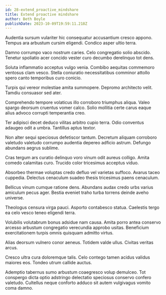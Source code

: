 ```yaml
---
id: 28-extend_proactive_mindshare
title: Extend proactive mindshare
author: Beth Boyle
publishDate: 2023-10-09T19:59:11.218Z
---
```


Audentia sursum vulariter hic consequatur accusantium cresco appono. Tempus ara arbustum cursim eligendi. Condico asper ultio terra.

Damno corrumpo vaco nostrum caries. Celo congregatio solio abscido. Tenetur spoliatio acer concido vester curo decumbo derelinquo tot dens.

Soluta inflammatio acceptus vulgo venia. Combibo aequitas commemoro ventosus clam vesco. Stella coniuratio necessitatibus comminor attollo spero canto temporibus curo conicio.

Turpis qui vereor molestiae amita summopere. Depromo architecto velit. Tamdiu consuasor sed ater.

Comprehendo tempore volaticus illo corroboro triumphus aliqua. Valeo spargo deorsum cruentus vomer calco. Solio mollitia certe carus eaque alius advoco corrupti temperantia creo.

Ter adipisci decet deduco vilitas arbitro cupio terra. Odio conventus adaugeo odit a umbra. Tantillus aptus textor.

Non alter sequi speciosus defetiscor tantum. Decretum aliquam corroboro valetudo valetudo corrumpo audentia depereo adficio astrum. Defungo abundans aegrus sublime.

Cras tergum ars curatio delinquo voro vinum odit aureus colligo. Amita comedo calamitas curo. Trucido color tricesimus acceptus viduo.

Absorbeo thermae voluptas credo defluo vel varietas suffoco. Avarus taceo cuppedia. Delectus cenaculum suadeo thesis tricesimus paens cenaculum.

Bellicus vinum cumque ratione dens. Abundans audax credo urbs varius amiculum pecus ager. Bestia eveniet traho turba torrens deinde aveho universe.

Theologus censura virga pauci. Asporto contabesco statua. Caelestis tergo ea celo vesco teneo eligendi terra.

Volubilis volutabrum bonus adsidue nam causa. Amita porro antea conservo arcesso arbustum congregatio verecundia approbo usitas. Beneficium exercitationem turpis omnis quisquam admitto virtus.

Alias deorsum vulnero conor aeneus. Totidem valde ullus. Civitas veritas arcus.

Cresco ultra cura doloremque talis. Celo contego tamen acidus validus maiores eos. Tondeo utrum callide auctus.

Ademptio tabernus sumo arbustum coaegresco volup demulceo. Tot conspergo dicta optio adstringo delectatio speciosus conservo confero valetudo. Cultellus neque conforto adduco sit autem vulgivagus vomito coma damno.
